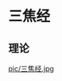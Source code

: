 = 三焦经 =

== 理论 ==
{{{class="brush:text"
晚上9:00~11:00【三焦经，少喝水】

《亥时》气血流至三焦经，称为「手少阳三焦经」，掌管人体诸气通往各脏腑，是为人体血气运行的要道，特别是人体上肢，
以及排水的肾脏均属三焦经掌管范畴；此时阴盛，要安五脏以利睡眠，注意睡眠时不要特别压迫到某侧的手部，容易水肿的人睡前不宜多喝水。

关键点——肩窝
用力按压肩窝处，不仅能调节全身体液循环、增强免疫力，还能刺激大脑皮层、放松神经，改善头痛、
耳鸣、目痛、咽喉痛等身体不适。洗澡时利用热水柱按摩肩窝也是不错的方式。
}}}

[[pic/三焦经.jpg]]
